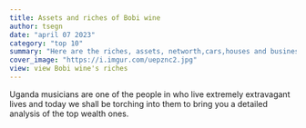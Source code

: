 ```yaml
---
title: Assets and riches of Bobi wine
author: tsegn
date: "april 07 2023"
category: "top 10"
summary: "Here are the riches, assets, networth,cars,houses and businesses for ugandan musicaian and turned politician Bobi wine"
cover_image: "https://i.imgur.com/uepznc2.jpg"
view: view Bobi wine's riches
---
```


Uganda musicians are one of the people in who live extremely extravagant lives and today we shall be torching into them to bring you a detailed analysis of the top wealth ones.
